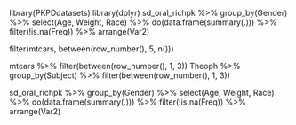 library(PKPDdatasets)
library(dplyr)
sd_oral_richpk %>% group_by(Gender) %>% select(Age, Weight, Race) %>% do(data.frame(summary(.))) %>% filter(!is.na(Freq)) %>% arrange(Var2)


filter(mtcars, between(row_number(), 5, n()))

mtcars %>% filter(between(row_number(), 1, 3))
Theoph %>% group_by(Subject) %>% 
  filter(between(row_number(), 1, 3))

sd_oral_richpk %>% group_by(Gender) %>% select(Age, Weight, Race) %>% do(data.frame(summary(.))) %>% filter(!is.na(Freq)) %>% arrange(Var2)